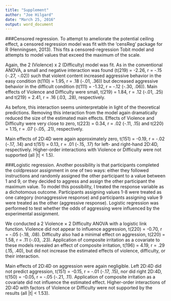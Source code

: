 ```yaml
---
title: "Supplement"
author: "Joe Hilgard"
date: "March 25, 2016"
output: word_document
---
```


###Censored regression. 
To attempt to ameliorate the potential ceiling effect, a censored regression model was fit with the ‘censReg’ package for R (Henningsen, 2013). This fits a censored-regression Tobit model and attempts to model values that exceed the maximum of the scale.

Again, the 2 (Violence) x 2 (Difficulty) model was fit. As in the conventional ANOVA, a small and negative interaction was found (t(219) = -2.26, r = -.15 (-.27, -.02)) such that violent content increased aggressive behavior in the easy condition (t(110) = 1.95, r = .18 (-.01, .36)) but decreased aggressive behavior in the difficult condition (t(111) = -1.32, r = -.12 (-.30, .06)). Main effects of Violence and Difficulty were small, t(219) = 1.84, r = .12 (-.01, .25) and t(219) = 2.41, r = .16 (.03, .28), respectively.

As before, this interaction seems uninterpretable in light of the theoretical predictions.  Removing this interaction from the model again dramatically reduced the size of the estimated main effects. Effects of Violence and Difficulty were very close to zero, t(223) = 0.34, r = .02 (-.11, .15) and t(220) = 1.15, r = .07 (-.05, .21), respectively.

Main effects of 2D:4D were again approximately zero, t(151) = -0.19, r = -.02 (-.17, .14) and t(151) = 0.13, r = .01 (-.15, .17) for left- and right-hand 2D:4D, respectively. Higher-order interactions with Violence or Difficulty were not supported (all |t| < 1.5).  

###Logistic regression. 
Another possibility is that participants completed the coldpressor assignment in one of two ways: either they followed instructions and randomly assigned the other participant to a value between 1 and 9, or they decided to aggress and assign the other participant the maximum value. To model this possibility, I treated the response variable as a dichotomous outcome. Participants assigning values 1-8 were treated as one category (nonaggressive response) and participants assigning value 9 were treated as the other (aggressive response). Logistic regression was performed to test whether the odds of aggressing were influenced by the experimental assignment.

We conducted a 2 Violence × 2 Difficulty ANOVA with a logistic link function. Violence did not appear to influence aggression, t(220) = -0.70, r = -.05 (-.18, .08). Difficulty also had a minimal effect on aggression, t(220) = 1.58, r = .11 (-.03, .23).	Application of composite irritation as a covariate to these models revealed an effect of composite irritation, t(196) = 4.19, r = .29 (.15, .40), but did not increase the estimated effects of violence, difficulty, or their interaction.

Main effects of 2D:4D on aggression were again negligible. Left 2D:4D did not predict aggression, t(151) = -0.15, r = -.01 (-.17, .15), nor did right 2D:4D, t(150) = -0.05, r = -.05 (-.21, .11). Application of composite irritation as a covariate did not influence the estimated effect. Higher-order interactions of 2D:4D with factors of Violence or Difficulty were not supported by the results (all |t| < 1.53).
